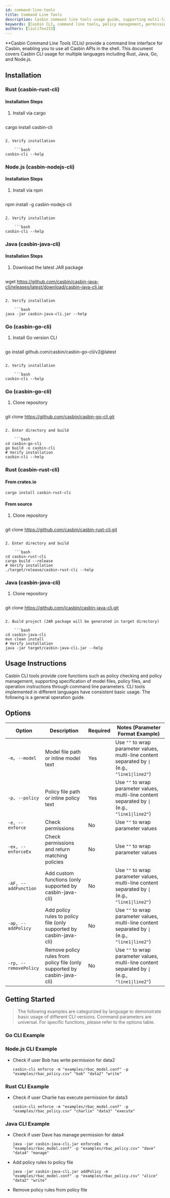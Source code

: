```yaml
---
id: command-line-tools
title: Command Line Tools
description: Casbin command line tools usage guide, supporting multi-language implementation of policy management CLI tools
keywords: [Casbin CLI, command line tools, policy management, permission checking, multi-language support]
authors: [liulifox233]
---
```


**Casbin Command Line Tools (CLIs) provide a command line interface for Casbin, enabling you to use all Casbin APIs in the shell. This document covers Casbin CLI usage for multiple languages including Rust, Java, Go, and Node.js.

## Installation

### Rust (casbin-rust-cli)

#### Installation Steps

1. Install via cargo

    ```bash
cargo install casbin-cli
```

2. Verify installation

    ```bash
casbin-cli --help
```

### Node.js (casbin-nodejs-cli)

#### Installation Steps

1. Install via npm

    ```bash
npm install -g casbin-nodejs-cli
```

2. Verify installation

    ```bash
casbin-cli --help
```

### Java (casbin-java-cli)

#### Installation Steps

1. Download the latest JAR package

    ```bash
wget https://github.com/casbin/casbin-java-cli/releases/latest/download/casbin-java-cli.jar
```

2. Verify installation

    ```bash
java -jar casbin-java-cli.jar --help
```

### Go (casbin-go-cli)

1. Install Go version CLI

    ```bash
go install github.com/casbin/casbin-go-cli/v2@latest
```

2. Verify installation

    ```bash
casbin-cli --help
```

### Go (casbin-go-cli)

1. Clone repository

    ```bash
git clone https://github.com/casbin/casbin-go-cli.git
```

2. Enter directory and build

    ```bash
cd casbin-go-cli
go build -o casbin-cli
# Verify installation
casbin-cli --help
```

### Rust (casbin-rust-cli)

#### From crates.io

```bash
cargo install casbin-rust-cli
```

#### From source

1. Clone repository

    ```bash
git clone https://github.com/casbin/casbin-rust-cli.git
```

2. Enter directory and build

    ```bash
cd casbin-rust-cli
cargo build --release
# Verify installation
./target/release/casbin-rust-cli --help
```

### Java (casbin-java-cli)

1. Clone repository

    ```bash
git clone https://github.com/jcasbin/casbin-java-cli.git
```

2. Build project (JAR package will be generated in target directory)

    ```bash
cd casbin-java-cli
mvn clean install
# Verify installation
java -jar target/casbin-java-cli.jar --help
```

## Usage Instructions

Casbin CLI tools provide core functions such as policy checking and policy management, supporting specification of model files, policy files, and operation instructions through command line parameters. CLI tools implemented in different languages have consistent basic usage. The following is a general operation guide.

## Options

| Option                 | Description                                                         | Required | Notes (Parameter Format Example) |
|------------------------|----------------------------------------------------------------------|----------|----------------------------------|
| `-m, --model`          | Model file path or inline model text                                | Yes      | Use `""` to wrap parameter values, multi-line content separated by `\|` (e.g., `"line1\|line2"`) |
| `-p, --policy`         | Policy file path or inline policy text                              | Yes      | Use `""` to wrap parameter values, multi-line content separated by `\|` (e.g., `"line1\|line2"`) |
| `-e, --enforce`        | Check permissions                                                    | No       | Use `""` to wrap parameter values |
| `-ex, --enforceEx`     | Check permissions and return matching policies                      | No       | Use `""` to wrap parameter values |
| `-AF, --addFunction`   | Add custom functions (only supported by casbin-java-cli)            | No       | Use `""` to wrap parameter values, multi-line content separated by `\|` (e.g., `"line1\|line2"`) |
| `-ap, --addPolicy`     | Add policy rules to policy file (only supported by casbin-java-cli) | No       | Use `""` to wrap parameter values, multi-line content separated by `\|` (e.g., `"line1\|line2"`) |
| `-rp, --removePolicy`  | Remove policy rules from policy file (only supported by casbin-java-cli) | No    | Use `""` to wrap parameter values, multi-line content separated by `\|` (e.g., `"line1\|line2"`) |

## Getting Started

> The following examples are categorized by language to demonstrate basic usage of different CLI versions. Command parameters are universal. For specific functions, please refer to the options table.

### Go CLI Example

### Node.js CLI Example

- Check if user Bob has write permission for data2

    ```shell
    casbin-cli enforce -m "examples/rbac_model.conf" -p "examples/rbac_policy.csv" "bob" "data2" "write"
    ```

### Rust CLI Example

- Check if user Charlie has execute permission for data3

    ```shell
    casbin-cli enforce -m "examples/rbac_model.conf" -p "examples/rbac_policy.csv" "charlie" "data3" "execute"
    ```

### Java CLI Example

- Check if user Dave has manage permission for data4

    ```shell
    java -jar casbin-java-cli.jar enforceEx -m "examples/rbac_model.conf" -p "examples/rbac_policy.csv" "dave" "data4" "manage"
    ```

- Add policy rules to policy file

    ```shell
    java -jar casbin-java-cli.jar addPolicy -m "examples/rbac_model.conf" -p "examples/rbac_policy.csv" "alice" "data2" "write"
    ```

- Remove policy rules from policy file
